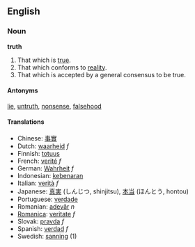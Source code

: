 ==English==
===Noun===
'''truth'''

#That which is [[true]].
#That which conforms to [[reality]].
#That which is accepted by a general consensus to be true.

====Antonyms====
[[lie]], [[untruth]], [[nonsense]], [[falsehood]]

====Translations====

*Chinese: [[事實]]
*Dutch: [[waarheid]] ''f''
*Finnish: [[totuus]]
*French: [[verité]] ''f''
*German: [[Wahrheit]] ''f''
*Indonesian: [[kebenaran]]
*Italian: [[verità]] ''f''
*Japanese: [[真実]] (しんじつ, shinjitsu), [[本当]] (ほんとう, hontou)
*Portuguese: [[verdade]]
*Romanian: [[adevăr]] ''n''
*[[Romanica]]: [[veritate]] ''f''
*Slovak: [[pravda]] ''f''
*Spanish: [[verdad]] ''f''
*Swedish: [[sanning]] (1)